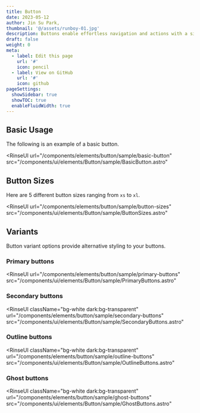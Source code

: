 ```yaml
---
title: Button
date: 2023-05-12
author: Jin Su Park,
thumbnail: '@/assets/runboy-01.jpg'
description: Buttons enable effortless navigation and actions with a single tap.
draft: false
weight: 0
meta:
  - label: Edit this page
    url: '#'
    icon: pencil
  - label: View on GitHub
    url: '#'
    icon: github
pageSettings:
  showSidebar: true
  showTOC: true
  enableFluidWidth: true
---
```



## Basic Usage

The following is an example of a basic button.


<RinseUI
  url="/components/elements/button/sample/basic-button"
  src="/components/ui/elements/Button/sample/BasicButton.astro"
>
  <BasicButton />
</RinseUI>

## Button Sizes

Here are 5 different button sizes ranging from `xs` to `xl`.


<RinseUI
  url="/components/elements/button/sample/button-sizes"
  src="/components/ui/elements/Button/sample/ButtonSizes.astro"
>
  <ButtonSizes />
</RinseUI>

## Variants

Button variant options provide alternative styling to your buttons.

### Primary buttons


<RinseUI
  url="/components/elements/button/sample/primary-buttons"
  src="/components/ui/elements/Button/sample/PrimaryButtons.astro"
>
  <PrimaryButtons />
</RinseUI>

### Secondary buttons


<RinseUI
  className="bg-white dark:bg-transparent"
  url="/components/elements/button/sample/secondary-buttons"
  src="/components/ui/elements/Button/sample/SecondaryButtons.astro"
>
  <SecondaryButtons />
</RinseUI>

### Outline buttons


<RinseUI
  className="bg-white dark:bg-transparent"
  url="/components/elements/button/sample/outline-buttons"
  src="/components/ui/elements/Button/sample/OutlineButtons.astro"
>
  <OutlineButtons />
</RinseUI>

### Ghost buttons


<RinseUI
  className="bg-white dark:bg-transparent"
  url="/components/elements/button/sample/ghost-buttons"
  src="/components/ui/elements/Button/sample/GhostButtons.astro"
>
  <GhostButtons />
</RinseUI>
